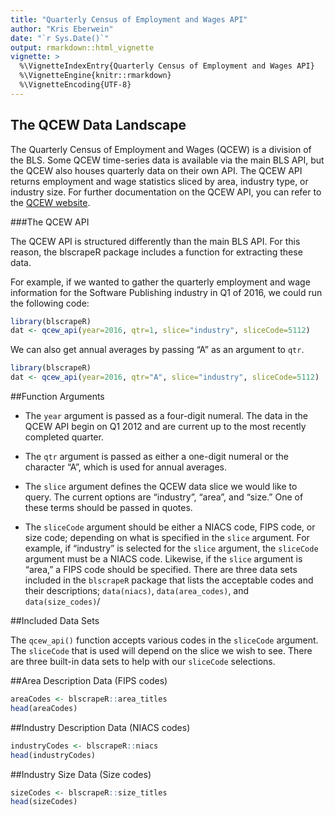 ```yaml
---
title: "Quarterly Census of Employment and Wages API"
author: "Kris Eberwein"
date: "`r Sys.Date()`"
output: rmarkdown::html_vignette
vignette: >
  %\VignetteIndexEntry{Quarterly Census of Employment and Wages API}
  %\VignetteEngine{knitr::rmarkdown}
  %\VignetteEncoding{UTF-8}
---
```


## The QCEW Data Landscape

The Quarterly Census of Employment and Wages (QCEW) is a division of the BLS. Some QCEW time-series data is available via the main BLS API, but the QCEW also houses quarterly data on their own API. The QCEW API returns employment and wage statistics sliced by area, industry type, or industry size. For further documentation on the QCEW API, you can refer to the [QCEW website](http://data.bls.gov/cew/doc/access/csv_data_slices.htm).

###The QCEW API

The QCEW API is structured differently than the main BLS API. For this reason, the blscrapeR package includes a function for extracting these data.

For example, if we wanted to gather the quarterly employment and wage information for the Software Publishing industry in Q1 of 2016, we could run the following code:

```r
library(blscrapeR)
dat <- qcew_api(year=2016, qtr=1, slice="industry", sliceCode=5112)
```

We can also get annual averages by passing "A" as an argument to `qtr`.

```r
library(blscrapeR)
dat <- qcew_api(year=2016, qtr="A", slice="industry", sliceCode=5112)
```


##Function Arguments

* The `year` argument is passed as a four-digit numeral. The data in the QCEW API begin on Q1 2012 and are current up to the most recently completed quarter.

* The `qtr` argument is passed as either a one-digit numeral or the character "A", which is used for annual averages.

* The `slice` argument defines the QCEW data slice we would like to query. The current options are "industry", "area", and "size." One of these terms should be passed in quotes.

* The `sliceCode` argument should be either a NIACS code, FIPS code, or size code; depending on what is specified in the `slice` argument. For example, if "industry" is selected for the `slice` argument, the `sliceCode` argument must be a NIACS code. Likewise, if the `slice` argument is "area," a FIPS code should be specified. There are three data sets included in the `blscrapeR` package that lists the acceptable codes and their descriptions; `data(niacs)`, `data(area_codes)`, and `data(size_codes)`/

##Included Data Sets

The `qcew_api()` function accepts various codes in the `sliceCode` argument. The `sliceCode` that is used will depend on the slice we wish to see. There are three built-in data sets to help with our `sliceCode` selections.

##Area Description Data (FIPS codes)
```r
areaCodes <- blscrapeR::area_titles
head(areaCodes)
```

##Industry Description Data (NIACS codes)
```r
industryCodes <- blscrapeR::niacs
head(industryCodes)
```

##Industry Size Data (Size codes)
```r
sizeCodes <- blscrapeR::size_titles
head(sizeCodes)
```